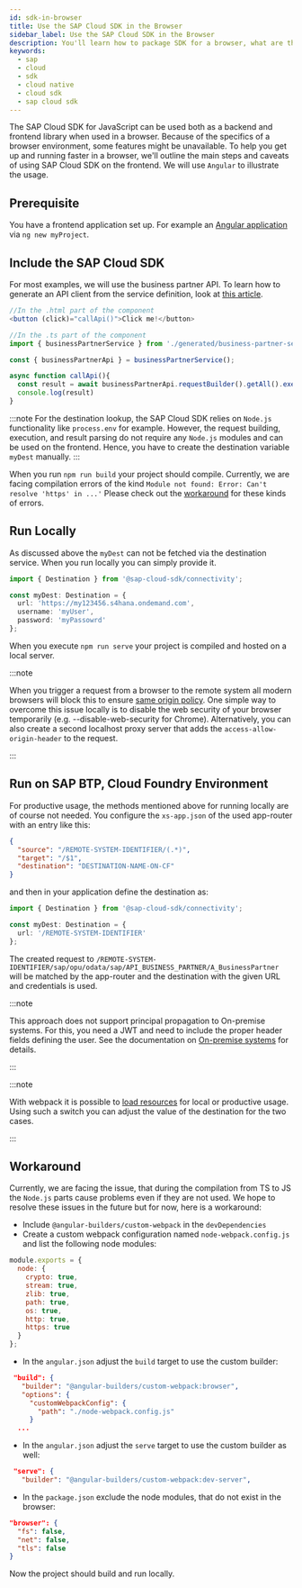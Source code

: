 ```yaml
---
id: sdk-in-browser
title: Use the SAP Cloud SDK in the Browser
sidebar_label: Use the SAP Cloud SDK in the Browser
description: You'll learn how to package SDK for a browser, what are the limitations, and how to use it with popular frontend frameworks.
keywords:
  - sap
  - cloud
  - sdk
  - cloud native
  - cloud sdk
  - sap cloud sdk
---
```


The SAP Cloud SDK for JavaScript can be used both as a backend and frontend library when used in a browser.
Because of the specifics of a browser environment, some features might be unavailable.
To help you get up and running faster in a browser, we'll outline the main steps and caveats of using SAP Cloud SDK on the frontend.
We will use `Angular` to illustrate the usage.

## Prerequisite

You have a frontend application set up.
For example an [Angular application](https://angular.io/cli/new) via `ng new myProject`.

## Include the SAP Cloud SDK

For most examples, we will use the business partner API.
To learn how to generate an API client from the service definition, look at [this article](features/odata/generate-odata-client.mdx).

```ts
//In the .html part of the component
<button (click)="callApi()">Click me!</button>

//In the .ts part of the component
import { businessPartnerService } from './generated/business-partner-service';

const { businessPartnerApi } = businessPartnerService();

async function callApi(){
  const result = await businessPartnerApi.requestBuilder().getAll().execute(myDest)
  console.log(result)
}
```

:::note
For the destination lookup, the SAP Cloud SDK relies on `Node.js` functionality like `process.env` for example.
However, the request building, execution, and result parsing do not require any `Node.js` modules and can be used on the frontend.
Hence, you have to create the destination variable `myDest` manually.
:::

When you run `npm run build` your project should compile.
Currently, we are facing compilation errors of the kind `Module not found: Error: Can't resolve 'https' in ...'`
Please check out the [workaround](#workaround) for these kinds of errors.

## Run Locally

As discussed above the `myDest` can not be fetched via the destination service.
When you run locally you can simply provide it.

```ts
import { Destination } from '@sap-cloud-sdk/connectivity';

const myDest: Destination = {
  url: 'https://my123456.s4hana.ondemand.com',
  username: 'myUser',
  password: 'myPassowrd'
};
```

When you execute `npm run serve` your project is compiled and hosted on a local server.

:::note

When you trigger a request from a browser to the remote system all modern browsers will block this to ensure [same origin policy](https://en.wikipedia.org/wiki/Same-origin_policy).
One simple way to overcome this issue locally is to disable the web security of your browser temporarily (e.g. --disable-web-security for Chrome).
Alternatively, you can also create a second localhost proxy server that adds the `access-allow-origin-header` to the request.

:::

## Run on SAP BTP, Cloud Foundry Environment

For productive usage, the methods mentioned above for running locally are of course not needed.
You configure the `xs-app.json` of the used app-router with an entry like this:

```json
{
  "source": "/REMOTE-SYSTEM-IDENTIFIER/(.*)",
  "target": "/$1",
  "destination": "DESTINATION-NAME-ON-CF"
}
```

and then in your application define the destination as:

```ts
import { Destination } from '@sap-cloud-sdk/connectivity';

const myDest: Destination = {
  url: '/REMOTE-SYSTEM-IDENTIFIER'
};
```

The created request to `/REMOTE-SYSTEM-IDENTIFIER/sap/opu/odata/sap/API_BUSINESS_PARTNER/A_BusinessPartner` will be matched by the app-router and the destination with the given URL and credentials is used.

:::note

This approach does not support principal propagation to On-premise systems.
For this, you need a JWT and need to include the proper header fields defining the user.
See the documentation on [On-premise systems](../features/connectivity/on-premise) for details.

:::

:::note

With webpack it is possible to [load resources](https://webpack.js.org/plugins/normal-module-replacement-plugin/) for local or productive usage.
Using such a switch you can adjust the value of the destination for the two cases.

:::

## Workaround

Currently, we are facing the issue, that during the compilation from TS to JS the `Node.js` parts cause problems even if they are not used.
We hope to resolve these issues in the future but for now, here is a workaround:

- Include `@angular-builders/custom-webpack` in the `devDependencies`
- Create a custom webpack configuration named `node-webpack.config.js` and list the following node modules:

```js
module.exports = {
  node: {
    crypto: true,
    stream: true,
    zlib: true,
    path: true,
    os: true,
    http: true,
    https: true
  }
};
```

- In the `angular.json` adjust the `build` target to use the custom builder:

```json
 "build": {
   "builder": "@angular-builders/custom-webpack:browser",
   "options": {
     "customWebpackConfig": {
       "path": "./node-webpack.config.js"
     }
  ...
```

- In the `angular.json` adjust the `serve` target to use the custom builder as well:

```json
 "serve": {
   "builder": "@angular-builders/custom-webpack:dev-server",
```

- In the `package.json` exclude the node modules, that do not exist in the browser:

```json
"browser": {
  "fs": false,
  "net": false,
  "tls": false
}
```

Now the project should build and run locally.
